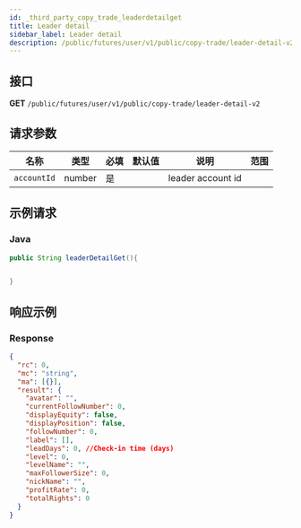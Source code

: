 ```yaml
---
id: _third_party_copy_trade_leaderdetailget
title: Leader detail
sidebar_label: Leader detail
description: /public/futures/user/v1/public/copy-trade/leader-detail-v2
---
```


## 接口

**GET** `/public/futures/user/v1/public/copy-trade/leader-detail-v2`

## 请求参数

| 名称        | 类型   | 必填 | 默认值 | 说明              | 范围 |
| ----------- | ------ | ---- | ------ | ----------------- | ---- |
| `accountId` | number | 是   |        | leader account id |      |

## 示例请求

### Java

```java
public String leaderDetailGet(){


}
```

## 响应示例

### Response

```json
{
  "rc": 0,
  "mc": "string",
  "ma": [{}],
  "result": {
    "avatar": "",
    "currentFollowNumber": 0,
    "displayEquity": false,
    "displayPosition": false,
    "followNumber": 0,
    "label": [],
    "leadDays": 0, //Check-in time (days)
    "level": 0,
    "levelName": "",
    "maxFollowerSize": 0,
    "nickName": "",
    "profitRate": 0,
    "totalRights": 0
  }
}
```
